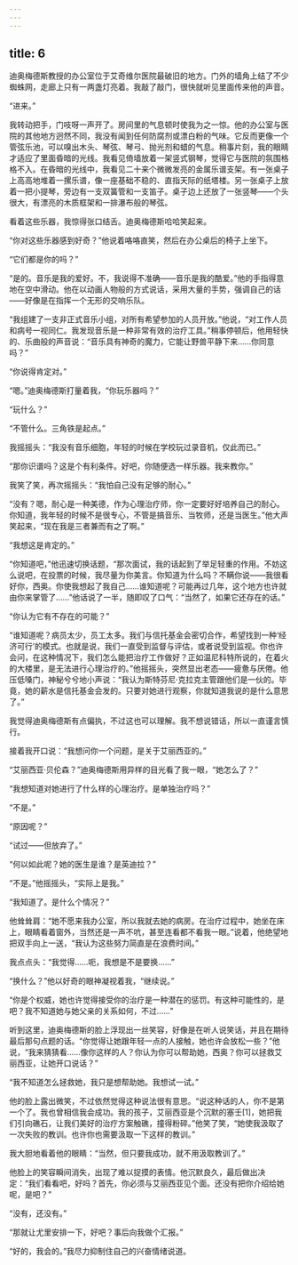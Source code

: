 ```yaml
---
---
---
```

title: 6
---




迪奥梅德斯教授的办公室位于艾奇维尔医院最破旧的地方。门外的墙角上结了不少蜘蛛网，走廊上只有一两盏灯亮着。我敲了敲门，很快就听见里面传来他的声音。

“进来。”

我转动把手，门吱呀一声开了。房间里的气息顿时使我为之一惊。他的办公室与医院的其他地方迥然不同，我没有闻到任何防腐剂或漂白粉的气味。它反而更像一个管弦乐池，可以嗅出木头、琴弦、琴弓、抛光剂和蜡的气息。稍事片刻，我的眼睛才适应了里面昏暗的光线。我看见倚墙放着一架竖式钢琴，觉得它与医院的氛围格格不入。在昏暗的光线中，我看见二十来个微微发亮的金属乐谱支架。有一张桌子上高高地堆着一摞乐谱，像一座基础不稳的、直指天际的纸塔楼。另一张桌子上放着一把小提琴，旁边有一支双簧管和一支笛子。桌子边上还放了一张竖琴——个头很大，有漂亮的木质框架和一排瀑布般的琴弦。

看着这些乐器，我惊得张口结舌。迪奥梅德斯哈哈笑起来。

“你对这些乐器感到好奇？”他说着咯咯直笑，然后在办公桌后的椅子上坐下。

“它们都是你的吗？”

“是的。音乐是我的爱好。不，我说得不准确——音乐是我的酷爱。”他的手指得意地在空中滑动。他在以动画人物般的方式说话，采用大量的手势，强调自己的话——好像是在指挥一个无形的交响乐队。

“我组建了一支非正式音乐小组，对所有希望参加的人员开放。”他说，“对工作人员和病号一视同仁。我发现音乐是一种非常有效的治疗工具。”稍事停顿后，他用轻快的、乐曲般的声音说：“音乐具有神奇的魔力，它能让野兽平静下来……你同意吗？”

“你说得肯定对。”

“嗯。”迪奥梅德斯打量着我，“你玩乐器吗？”

“玩什么？”

“不管什么。三角铁是起点。”

我摇摇头：“我没有音乐细胞，年轻的时候在学校玩过录音机，仅此而已。”

“那你识谱吗？这是个有利条件。好吧，你随便选一样乐器。我来教你。”

我笑了笑，再次摇摇头：“我怕自己没有足够的耐心。”

“没有？嗯，耐心是一种美德，作为心理治疗师，你一定要好好培养自己的耐心。你知道，我年轻的时候不是很专心，不管是搞音乐、当牧师，还是当医生。”他大声笑起来，“现在我是三者兼而有之了啊。”

“我想这是肯定的。”

“你知道吧，”他迅速切换话题，“那次面试，我的话起到了举足轻重的作用。不妨这么说吧，在投票的时候，我尽量为你美言。你知道为什么吗？不瞒你说——我很看好你，西奥。你使我想起了我自己……谁知道呢？可能再过几年，这个地方也许就由你来掌管了……”他话说了一半，随即叹了口气：“当然了，如果它还存在的话。”

“你认为它有不存在的可能？”

“谁知道呢？病员太少，员工太多。我们与信托基金会密切合作，希望找到一种‘经济可行’的模式。也就是说，我们一直受到监督与评估，或者说受到监视。你也许会问，在这种情况下，我们怎么能把治疗工作做好？正如温尼科特所说的，在着火的大楼里，是无法进行心理治疗的。”他摇摇头，突然显出老态——疲惫与厌倦。他压低嗓门，神秘兮兮地小声说：“我认为斯特芬尼·克拉克主管跟他们是一伙的。毕竟，她的薪水是信托基金会发的。只要对她进行观察，你就知道我说的是什么意思了。”

我觉得迪奥梅德斯有点偏执，不过这也可以理解。我不想说错话，所以一直谨言慎行。

接着我开口说：“我想问你一个问题，是关于艾丽西亚的。”

“艾丽西亚·贝伦森？”迪奥梅德斯用异样的目光看了我一眼，“她怎么了？”

“我想知道对她进行了什么样的心理治疗。是单独治疗吗？”

“不是。”

“原因呢？”

“试过——但放弃了。”

“何以如此呢？她的医生是谁？是英迪拉？”

“不是。”他摇摇头，“实际上是我。”

“我知道了。是什么个情况？”

他耸耸肩：“她不愿来我办公室，所以我就去她的病房。在治疗过程中，她坐在床上，眼睛看着窗外，当然还是一声不吭，甚至连看都不看我一眼。”说着，他绝望地把双手向上一送，“我认为这些努力简直是在浪费时间。”

我点点头：“我觉得……呃，我想是不是要换……”

“换什么？”他以好奇的眼神凝视着我，“继续说。”

“你是个权威，她也许觉得接受你的治疗是一种潜在的惩罚。有这种可能性的，是吧？我不知道她与她父亲的关系如何，不过……”

听到这里，迪奥梅德斯的脸上浮现出一丝笑容，好像是在听人说笑话，并且在期待最后那句点题的话。“你觉得让她跟年轻一点的人接触，她也许会放松一些？”他说，“我来猜猜看……像你这样的人？你认为你可以帮助她，西奥？你可以拯救艾丽西亚，让她开口说话？”

“我不知道怎么拯救她，我只是想帮助她。我想试一试。”

他的脸上露出微笑，不过依然觉得这种说法很有意思。“说这种话的人，你不是第一个了。我也曾相信我会成功。我的孩子，艾丽西亚是个沉默的塞壬[1]，她把我们引向礁石，让我们美好的治疗方案触礁，撞得粉碎。”他笑了笑，“她使我汲取了一次失败的教训。也许你也需要汲取一下这样的教训。”

我大胆地看着他的眼睛：“当然，但只要我成功，就不用汲取教训了。”

他脸上的笑容瞬间消失，出现了难以捉摸的表情。他沉默良久，最后做出决定：“我们看看吧，好吗？首先，你必须与艾丽西亚见个面。还没有把你介绍给她呢，是吧？”

“没有，还没有。”

“那就让尤里安排一下，好吧？事后向我做个汇报。”

“好的，我会的。”我尽力抑制住自己的兴奋情绪说道。